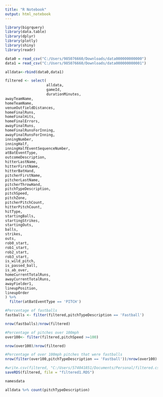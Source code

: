 ```yaml
---
title: "R Notebook"
output: html_notebook
---
```



```r
library(bigrquery)
library(data.table)
library(dplyr)
library(plotly)
library(shiny)
library(readr)

data0 = read_csv("C:/Users/985076660/Downloads/data000000000000")
data1 = read_csv("C:/Users/985076660/Downloads/data000000000001")


```

```r

alldata<-rbind(data0,data1)

filtered <- select(
                   alldata,
                   gameId,
                   durationMinutes,             
awayTeamName,                 
homeTeamName,                 
venueOutfieldDistances,        
homeFinalRuns,     
homeFinalHits,
homeFinalErrors,              
awayFinalRuns,                           
homeFinalRunsForInning,       
awayFinalRunsForInning,        
inningNumber,                 
inningHalf,                                 
inningHalfEventSequenceNumber,                  
atBatEventType,                                                       
outcomeDescription,                    
hitterLastName,                
hitterFirstName,                              
hitterBatHand,                
pitcherFirstName,              
pitcherLastName,              
pitcherThrowHand,                               
pitchTypeDescription,          
pitchSpeed,                   
pitchZone,                     
pitcherPitchCount,            
hitterPitchCount,                       
hitType,
startingBalls,                
startingStrikes,               
startingOuts,                 
balls,                         
strikes,                      
outs,                         
rob0_start,                   
rob1_start,
rob2_start,                   
rob3_start,                                          
is_wild_pitch,                
is_passed_ball,
is_ab_over,
homeCurrentTotalRuns,         
awayCurrentTotalRuns,          
awayFielder1,                 
lineupPosition,               
lineupOrder 
) %>%
  filter(atBatEventType == 'PITCH')

#Percentage of fastballs
fastballs <- filter(filtered,pitchTypeDescription == 'Fastball')

nrow(fastballs)/nrow(filtered)

#Percentage of pitches over 100mph
over100<- filter(filtered,pitchSpeed >=100)

nrow(over100)/nrow(filtered)

#Percentage of over 100mph pitches that were fastballs
nrow(filter(over100,pitchTypeDescription == 'Fastball'))/nrow(over100)

#write.csv(filtered, "C:/Users/574041851/Documents/Personal/filtered.csv")
saveRDS(filtered, file = "filtered1.RDS")
```
```r
namesdata
```

```r
alldata %>% count(pitchTypeDescription)
```



